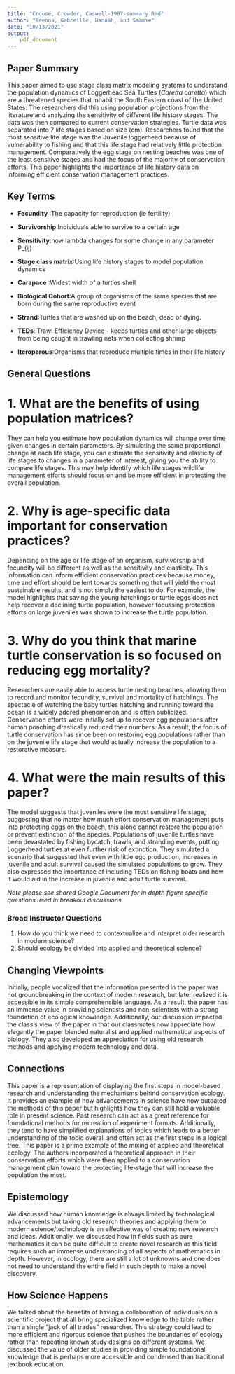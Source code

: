 ```yaml
---
title: "Crouse, Crowder, Caswell-1987-summary.Rmd"
author: "Brenna, Gabreille, Hannah, and Sammie"
date: "10/13/2021"
output:
    pdf_document
---
```


## Paper Summary
This paper aimed to use stage class matrix modeling systems to understand the population dynamics of Loggerhead Sea Turtles (*Caretta caretta*) which are a threatened species that inhabit the South Eastern coast of the United States. The researchers did this using population projections from the literature and analyzing the sensitivity of different life history stages. The data was then compared to current conservation strategies. Turtle data was separated into 7 life stages based on size (cm). Researchers found that the most sensitive life stage was the Juvenile loggerhead because of vulnerability to fishing and that this life stage had relatively little protection management. Comparatively the egg stage on nesting beaches was one of the least sensitive stages and had the focus of the majority of conservation efforts. This paper highlights the importance of life history data on informing efficient conservation management practices. 


## Key Terms
- **Fecundity** :The capacity for reproduction (ie fertility)

- **Survivorship**:Individuals able to survive to a certain age

- **Sensitivity**:how lambda changes for some change in any parameter P_(ij) 

- **Stage class matrix**:Using life history stages to model population dynamics 

- **Carapace** :Widest width of a turtles shell

- **Biological Cohort**:A group of organisms of the same species that are born during the same reproductive event

- **Strand**:Turtles that are washed up on the beach, dead or dying. 

- **TEDs**: Trawl Efficiency Device - keeps turtles and other large objects from being caught in trawling nets when collecting shrimp  

- **Iteroparous**:Organisms that reproduce multiple times in their life history


## General Questions

# 1. What are the benefits of using population matrices?
They can help you estimate how population dynamics will change over time given changes in certain parameters. By simulating the same proportional change at each life stage, you can estimate the sensitivity and elasticity of life stages to changes in a parameter of interest, giving you the ability to compare life stages. This may help identify which life stages wildlife management efforts should focus on and be more efficient in protecting the overall population. 

# 2. Why is age-specific data important for conservation practices?
Depending on the age or life stage of an organism, survivorship and fecundity will be different as well as the sensitivity and elasticity. This information can inform efficient conservation practices because money, time and effort should be lent towards something that will yield the most sustainable results, and is not simply the easiest to do. For example, the model highlights that saving the young hatchlings or turtle eggs does not help recover a declining turtle population, however focussing protection efforts on large juveniles was shown to increase the turtle population.

# 3. Why do you think that marine turtle conservation is so focused on reducing egg mortality?
Researchers are easily able to access turtle nesting beaches, allowing them to record and monitor fecundity, survival and mortality of hatchlings. The spectacle of watching the baby turtles hatching and running toward the ocean is a widely adored phenomenon and is often  publicized. Conservation efforts were initially set up to recover egg populations after human poaching drastically reduced their numbers. As a result, the focus of turtle conservation has since been on restoring egg populations rather than on the juvenile life stage that would actually increase the population to a restorative measure. 

# 4. What were the main results of this paper?
The model suggests that juveniles were the most sensitive life stage, suggesting that no matter how much effort conservation management puts into protecting eggs on the beach, this alone cannot restore the population or prevent extinction of the species. Populations of juvenile turtles have been devastated by fishing bycatch, trawls, and stranding events, putting Loggerhead turtles at even further risk of extinction. They simulated a scenario that suggested that even with little egg production, increases in juvenile and adult survival caused the simulated populations to grow. They also expressed the importance of including TEDs on fishing boats and how it would aid in the increase in juvenile and adult turtle survival. 



*Note please see shared Google Document for in depth figure specific questions used in breakout discussions* 

\newpage
### Broad Instructor Questions

1. How do you think we need to contextualize and interpret older research in modern science?
2. Should ecology be divided into applied and theoretical science? 

## Changing Viewpoints

Initially, people vocalized that the information presented in the paper was not groundbreaking in the context of modern research, but later realized it is accessible in its simple comprehensible language. As a result, the paper has an immense value in providing scientists and non-scientists with a strong foundation of ecological knowledge. Additionally, our discussion impacted the class's view of the paper in that our classmates now appreciate how elegantly the paper blended naturalist and applied mathematical aspects of biology. They also developed an appreciation for using old research methods and applying modern technology and data. 

## Connections 

This paper is a representation of displaying the first steps in model-based research and understanding the mechanisms behind conservation ecology. It provides an example of how advancements in science have now outdated the methods of this paper but highlights how they can still hold a valuable role in present science. Past research can act as a great reference for foundational methods for recreation of experiment formats. Additionally, they tend to have simplified explanations of topics which leads to a better understanding of the topic overall and often act as the first steps in a logical tree. This paper is a prime example of the mixing of applied and theoretical ecology. The authors incorporated a theoretical approach in their conservation efforts which were then applied to a conservation management plan toward the protecting life-stage that will increase the population the most. 
 
## Epistemology

We discussed how human knowledge is always limited by technological advancements but taking old research theories and applying them to modern science/technology is an effective way of creating new research and ideas. Additionally, we discussed how in fields such as pure mathematics it can be quite difficult to create novel research as this field requires such an immense understanding of all aspects of mathematics in depth. However, in ecology, there are still a lot of unknowns and one does not need to understand the entire field in such depth to make a novel discovery. 

## How Science Happens

We talked about the benefits of having a collaboration of individuals on a scientific project that all bring specialized knowledge to the table rather than a single “jack of all trades” researcher. This strategy could lead to more efficient and rigorous science that pushes the boundaries of ecology rather than repeating known study designs on different systems. We discussed the value of older studies in providing simple foundational knowledge that is perhaps more accessible and condensed than traditional textbook education. 



